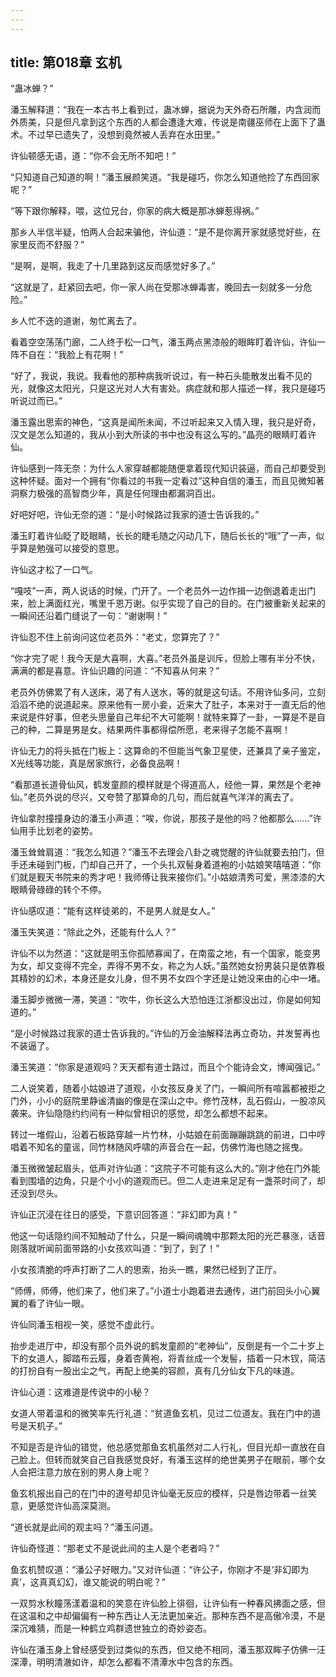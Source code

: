```yaml
---
---
---
```

title: 第018章 玄机
---





“蛊冰蝉？”

潘玉解释道：“我在一本古书上看到过，蛊冰蝉，据说为天外奇石所雕，内含润而外质美，只是但凡拿到这个东西的人都会遭逢大难，传说是南疆巫师在上面下了蛊术。不过早已遗失了，没想到竟然被人丢弃在水田里。”

许仙顿感无语，道：“你不会无所不知吧！”

“只知道自己知道的啊！”潘玉展颜笑道。“我是碰巧，你怎么知道他捡了东西回家呢？”

“等下跟你解释，喂，这位兄台，你家的病大概是那冰蝉惹得祸。”

那乡人半信半疑，怕两人合起来骗他，许仙道：“是不是你离开家就感觉好些，在家里反而不舒服？”

“是啊，是啊，我走了十几里路到这反而感觉好多了。”

“这就是了，赶紧回去吧，你一家人尚在受那冰蝉毒害，晚回去一刻就多一分危险。”

乡人忙不迭的道谢，匆忙离去了。

看着空空荡荡门廊，二人终于松一口气，潘玉两点黑漆般的眼眸盯着许仙，许仙一阵不自在：“我脸上有花啊！”

“好了，我说，我说。我看他的那种病我听说过，有一种石头能散发出看不见的光，就像这太阳光，只是这光对人大有害处。病症就和那人描述一样，我只是碰巧听说过而已。”

潘玉露出思索的神色，“这真是闻所未闻，不过听起来又入情入理，我只是好奇，汉文是怎么知道的，我从小到大所读的书中也没有这么写的。”晶亮的眼睛盯着许仙。

许仙感到一阵无奈：为什么人家穿越都能随便拿着现代知识装逼，而自己却要受到这种怀疑。面对一个拥有“你看过的书我一定看过”这种自信的潘玉，而且见微知著洞察力极强的高智商少年，真是任何理由都漏洞百出。

好吧好吧，许仙无奈的道：“是小时候路过我家的道士告诉我的。”

潘玉盯着许仙眨了眨眼睛，长长的睫毛随之闪动几下，随后长长的“哦”了一声，似乎算是勉强可以接受的意思。

许仙这才松了一口气。

“嘎吱”一声，两人说话的时候，门开了。一个老员外一边作揖一边倒退着走出门来，脸上满面红光，嘴里千恩万谢。似乎实现了自己的目的。在门被重新关起来的一瞬间还沿着门缝说了一句：“谢谢啊！”

许仙忍不住上前询问这位老员外：“老丈，您算完了？”

“你才完了呢！我今天是大喜啊，大喜。”老员外虽是训斥，但脸上哪有半分不快，满满的都是喜意。许仙识趣的问道：“不知喜从何来？”

老员外仿佛累了有人送床，渴了有人送水，等的就是这句话。不用许仙多问，立刻滔滔不绝的说道起来。原来他有一房小妾，近来大了肚子，本来对于一直无后的他来说是件好事，但老头思量自己年纪不大可能啊！就特来算了一卦，一算是不是自己的种，二算是男是女。结果两件事都得偿所愿，老来得子怎能不喜啊！

许仙无力的将头抵在门板上：这算命的不但能当气象卫星使，还兼具了亲子鉴定，X光线等功能，真是居家旅行，必备良品啊！

“看那道长道骨仙风，鹤发童颜的模样就是个得道高人，经他一算，果然是个老神仙。”老员外说的尽兴，又夸赞了那算命的几句，而后就喜气洋洋的离去了。

许仙拿肘撞撞身边的潘玉小声道：“唉，你说，那孩子是他的吗？他都那么……”许仙用手比划老的姿势。

潘玉耸耸肩道：“我怎么知道？”潘玉不去理会八卦之魂觉醒的许仙就要去拍门，但手还未碰到门板，门却自己开了，一个头扎双髻身着道袍的小姑娘笑嘻嘻道：“你们就是觐天书院来的秀才吧！我师傅让我来接你们。”小姑娘清秀可爱，黑漆漆的大眼睛骨碌碌的转个不停。

许仙感叹道：“能有这样徒弟的，不是男人就是女人。”

潘玉失笑道：“除此之外，还能有什么人？”

许仙不以为然道：“这就是明玉你孤陋寡闻了，在南蛮之地，有一个国家，能变男为女，却又变得不完全，弄得不男不女，称之为人妖。”虽然她女扮男装只是依靠极其精妙的幻术，本身还是女儿身，但不男不女四个字还是让她没来由的心中一堵。

潘玉脚步微微一滞，笑道：“吹牛，你长这么大恐怕连江浙都没出过，你是如何知道的。”

“是小时候路过我家的道士告诉我的。”许仙的万金油解释法再立奇功，并发誓再也不装逼了。

潘玉笑道：“你家是道观吗？天天都有道士路过，而且个个能诗会文，博闻强记。”

二人说笑着，随着小姑娘进了道观，小女孩反身关了门，一瞬间所有喧嚣都被拒之门外，小小的庭院里静谧清幽的像是在深山之中。修竹茂林，乱石假山，一股凉风袭来。许仙隐隐约约间有一种似曾相识的感觉，却怎么都想不起来。

转过一堆假山，沿着石板路穿越一片竹林，小姑娘在前面蹦蹦跳跳的前进，口中哼唱着不知名的童谣，同竹林随风呼啸的声音合在一起，仿佛竹海也随之摇曳。

潘玉微微皱起眉头，低声对许仙道：“这院子不可能有这么大的。”刚才他在门外能看到围墙的边角，只是个小小的道观而已。但二人走进来足足有一盏茶时间了，却还没到尽头。

许仙正沉浸在往日的感受，下意识回答道：“非幻即为真！”

他这一句话隐约间不知触动了什么，只是一瞬间魂魄中那颗太阳的光芒暴涨，话音刚落就听闻前面带路的小女孩欢叫道：“到了，到了！”

小女孩清脆的呼声打断了二人的思索，抬头一瞧，果然已经到了正厅。

“师傅，师傅，他们来了，他们来了。”小道士小跑着进去通传，进门前回头小心翼翼的看了许仙一眼。

许仙同潘玉相视一笑，感觉不虚此行。

抬步走进厅中，却没有那个员外说的鹤发童颜的“老神仙”，反倒是有一个二十岁上下的女道人，脚踏布云履，身着杏黄袍，将青丝成一个发髻，插着一只木钗，简洁的打扮自有一股出尘之气，再配上绝美的容颜，真有几分仙女下凡的味道。

许仙心道：这难道是传说中的小秘？

女道人带着温和的微笑率先行礼道：“贫道鱼玄机，见过二位道友。我在门中的道号是天机子。”

不知是否是许仙的错觉，他总感觉那鱼玄机虽然对二人行礼，但目光却一直放在自己脸上。但转而就笑自己自我感觉良好，有潘玉这样的绝世美男子在眼前，哪个女人会把注意力放在别的男人身上呢？

鱼玄机报出自己的在门中的道号却见许仙毫无反应的模样，只是唇边带着一丝笑意，更感觉许仙高深莫测。

“道长就是此间的观主吗？”潘玉问道。

许仙奇怪道：“那老丈不是说此间的主人是个老者吗？”

鱼玄机赞叹道：“潘公子好眼力。”又对许仙道：“许公子，你刚才不是‘非幻即为真’，这真真幻幻，谁又能说的明白呢？”

一双剪水秋瞳荡漾着温和的笑意在许仙脸上徘徊，让许仙有一种春风拂面之感，但在这温和之中却偏偏有一种东西让人无法更加亲近。那种东西不是高傲冷漠，不是深沉难猜，而是一种鹤立鸡群遗世独立的奇妙姿态。

许仙在潘玉身上曾经感受到过类似的东西，但又绝不相同，潘玉那双眸子仿佛一汪深潭，明明清澈如许，却怎么都看不清潭水中包含的东西。